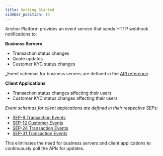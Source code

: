 ```yaml
---
title: Getting Started
sidebar_position: 10
---
```


Anchor Platform provides an event service that sends HTTP webhook notifications to:

**Business Servers**

- Transaction status changes
- Quote updates
- Customer KYC status changes

\_Event schemas for business servers are defined in the [API reference](/platforms/anchor-platform/next/api-reference/callbacks/post-event).

**Client Applications**

- Transaction status changes affecting their users
- Customer KYC status changes affecting their users

_Event schemas for client applications are defined in their respective SEPs:_

- [SEP-6 Transaction Events](https://github.com/stellar/stellar-protocol/blob/master/ecosystem/sep-0006.md#single-historical-transaction)
- [SEP-12 Customer Events](https://github.com/stellar/stellar-protocol/blob/master/ecosystem/sep-0012.md#response)
- [SEP-24 Transaction Events](https://github.com/stellar/stellar-protocol/blob/master/ecosystem/sep-0024.md#single-historical-transaction)
- [SEP-31 Transaction Events](https://github.com/stellar/stellar-protocol/blob/master/ecosystem/sep-0031.md#get-transaction)

This eliminates the need for business servers and client applications to continuously poll the APIs for updates.
